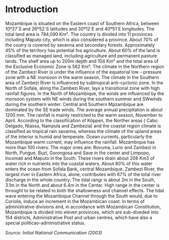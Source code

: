 # Introduction
<!--I suggest to include this content in a section on "geography of Mozambique" in the national circumstances chapter-->
Mozambique is situated on the Eastern coast of Southern Africa, between 10º27´S and 26º52´S latitudes and 30º12´E and 40º51´E longitudes. The total land area is 784,090 Km². The country is divided into 11 provinces including Maputo city, which is also considered a province. About 70% of the coutry is covered by savanna and secondary forests. Approximately 45% of the territory has potential fos agriculture.
About 60% of the land is classified as managed land, including agriculture and permanent pasture lands. The shelf area up to 200m depth and 104 Km² and the total area of the Exclusive Economic Zone is 562 Km².
The climate in the Northern region of the Zambezi River is under the influence of the equatorial low – pressure zone with a NE monsoon in the warm season. The climate in the Southern area of Zambezi River is influenced by subtropical anti-cyclonic zone. In the North of Sofala, along the Zambezi River, lays a transitional zone with high rainfall figures.
In the North of Mozambique, the winds are influenced by the monsoon system with NE winds during the southern summer and SWwinds during the southern winter. Central and Southern Mpzambique are dominated by the SE trade winds.
The average annual precipitation is about 1200 mm. The rainfall is mainly restricted to the warm season, November to April. According to the classification of Köppen, the Norther areas ( Cabo Delgado, Niassa, Nampula and Zambezia) and the coastal region climate is classified as tropical rain savanna, whereas the climate of the upland areas of the interior is humid and temperate. Ocean currents, particularly the Mozambique warm current, may influence the rainfall.
Mozambique has more than 100 rivers. The major ones are: Rovuma, Lurio and Zambezi in North, Pungue, Buzi, Gorongosa and Save in the center and Limpopo, Incomati and Maputo in the South. These rivers drain about 208 Km3 of water rich in nutrients into the coastal waters. About 80% of this water enters the ocean from Sofala Bank, central Mozambique. Zambezi River, the largest river in Eastern Africa, alone, contributes with 67% of the total river discharge in the whole country.
The tidal rangr is about 2m in the South, 3.1m in the North and about 6.4m in the Center. High range in the center is throught to be related to both the shallowness and channel effects. The tidal wave entering the Mozambique Channel through the South would, due to Coriolis, induce an increment in the Mozambican coast.
In terms of administrative divisions and, in accordance with Mozambican Constitution, Mozambique is divided into eleven provinces, which are sub-diveded into 154 districts, Administrative Post and urban centres, which have also a special politicao-administrative status. 

_Source: Initial National Communication (2003)_

